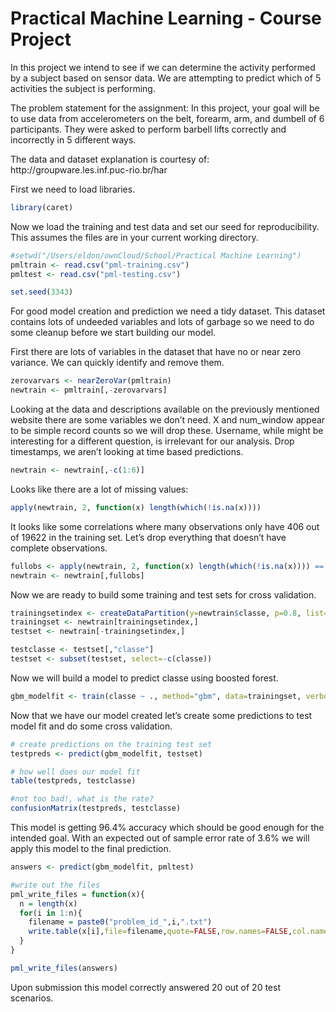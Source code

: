 # Practical Machine Learning - Course Project

In this project we intend to see if we can determine the activity performed by a subject based on sensor data. We are attempting to predict which of 5 activities the subject is performing.

The problem statement for the assignment: 
In this project, your goal will be to use data from accelerometers on the belt, forearm, arm, and dumbell of 6 participants. They were asked to perform barbell lifts correctly and incorrectly in 5 different ways.

The data and dataset explanation is courtesy of: http://groupware.les.inf.puc-rio.br/har

First we need to load libraries. 
```r
library(caret)
```

Now we load the training and test data and set our seed for reproducibility. This assumes the files are in your current working directory. 
```r
#setwd("/Users/eldon/ownCloud/School/Practical Machine Learning")
pmltrain <- read.csv("pml-training.csv")
pmltest <- read.csv("pml-testing.csv")

set.seed(3343)
```

For good model creation and prediction we need a tidy dataset. This dataset contains lots of undeeded variables and lots of garbage so we need to do some cleanup before we start building our model.

First there are lots of variables in the dataset that have no or near zero variance. We can quickly identify and remove them.

```r
zerovarvars <- nearZeroVar(pmltrain)
newtrain <- pmltrain[,-zerovarvars]
```

Looking at the data and descriptions available on the previously mentioned website there are some variables we don't need. X and num_window appear to be simple record counts so we will drop these. Username, while might be interesting for a different question, is irrelevant for our analysis. Drop timestamps, we aren't looking at time based predictions. 

```r
newtrain <- newtrain[,-c(1:6)]
```

Looks like there are a lot of missing values:
```r
apply(newtrain, 2, function(x) length(which(!is.na(x))))
```

It looks like some correlations where many observations only have 406 out of 19622 in the training set. Let's drop everything that doesn't have complete observations. 
```r
fullobs <- apply(newtrain, 2, function(x) length(which(!is.na(x)))) == 19622
newtrain <- newtrain[,fullobs]
```

Now we are ready to build some training and test sets for cross validation. 

```r
trainingsetindex <- createDataPartition(y=newtrain$classe, p=0.8, list=FALSE)
trainingset <- newtrain[trainingsetindex,]
testset <- newtrain[-trainingsetindex,]

testclasse <- testset[,"classe"]
testset <- subset(testset, select=-c(classe))
```

Now we will build a model to predict classe using boosted forest. 
```r
gbm_modelfit <- train(classe ~ ., method="gbm", data=trainingset, verbose=FALSE)
```

Now that we have our model created let's create some predictions to test model fit and do some cross validation. 

```r
# create predictions on the training test set
testpreds <- predict(gbm_modelfit, testset)

# how well does our model fit
table(testpreds, testclasse)

#not too bad!, what is the rate?
confusionMatrix(testpreds, testclasse)
```

This model is getting 96.4% accuracy which should be good enough for the intended goal. With an expected out of sample error rate of 3.6% we will apply this model to the final prediction. 

```r
answers <- predict(gbm_modelfit, pmltest)

#write out the files
pml_write_files = function(x){
  n = length(x)
  for(i in 1:n){
    filename = paste0("problem_id_",i,".txt")
    write.table(x[i],file=filename,quote=FALSE,row.names=FALSE,col.names=FALSE)
  }
}

pml_write_files(answers)
```

Upon submission this model correctly answered 20 out of 20 test scenarios.

